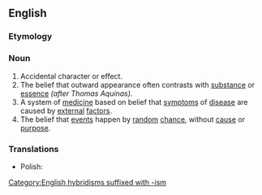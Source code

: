 ==English==

===Etymology===
{{suffix|en|accidental|ism}}

===Noun===
{{en-noun|-}}

# Accidental character or effect.
# The belief that outward appearance often contrasts with [[substance]] or [[essence]] ''(after Thomas Aquinas)''.
# A system of [[medicine]] based on belief that [[symptoms]] of [[disease]] are caused by [[external]] [[factor]]s.
# The belief that [[events]] happen by [[random]] [[chance]], without [[cause]] or [[purpose]].

===Translations===
{{trans-top|accidental character or effect}}
{{trans-mid}}
{{trans-bottom}}

{{trans-top|belief that outward appearance often contrasts with substance or essence}}
{{trans-mid}}
{{trans-bottom}}

{{trans-top|system of medicine}}
{{trans-mid}}
{{trans-bottom}}

{{trans-top|belief that events happen by random chance}}
{{trans-mid}}
* Polish: {{t|pl|accidentalism|m}}
{{trans-bottom}}

[[Category:English hybridisms suffixed with -ism]]